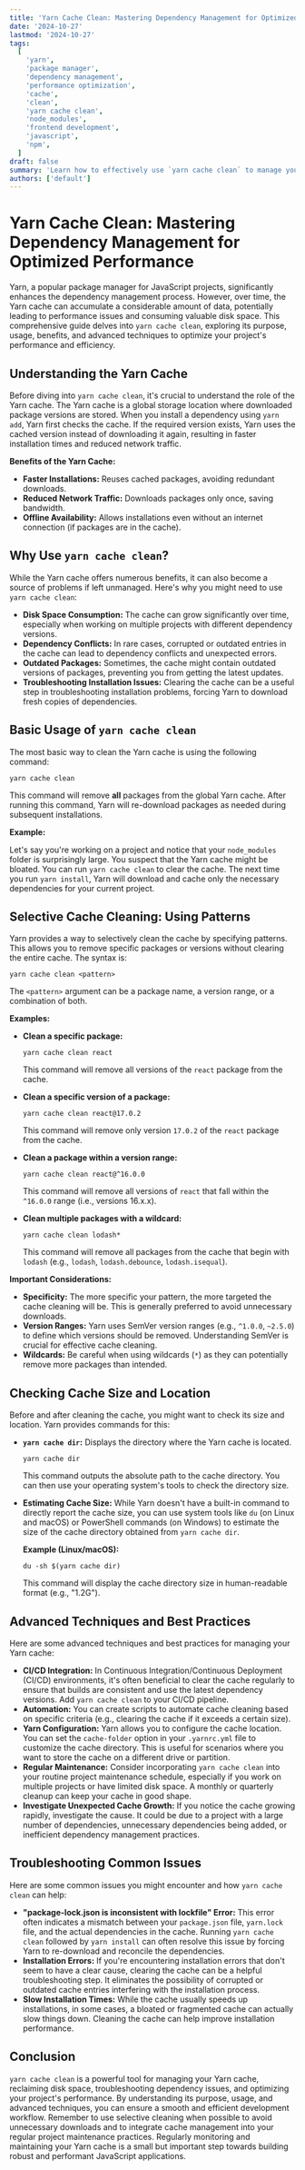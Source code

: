 ```yaml
---
title: 'Yarn Cache Clean: Mastering Dependency Management for Optimized Performance'
date: '2024-10-27'
lastmod: '2024-10-27'
tags:
  [
    'yarn',
    'package manager',
    'dependency management',
    'performance optimization',
    'cache',
    'clean',
    'yarn cache clean',
    'node_modules',
    'frontend development',
    'javascript',
    'npm',
  ]
draft: false
summary: 'Learn how to effectively use `yarn cache clean` to manage your Yarn cache, reclaim disk space, troubleshoot dependency issues, and optimize your project’s performance. This comprehensive guide covers everything from basic usage to advanced techniques.'
authors: ['default']
---
```


# Yarn Cache Clean: Mastering Dependency Management for Optimized Performance

Yarn, a popular package manager for JavaScript projects, significantly enhances the dependency management process. However, over time, the Yarn cache can accumulate a considerable amount of data, potentially leading to performance issues and consuming valuable disk space. This comprehensive guide delves into `yarn cache clean`, exploring its purpose, usage, benefits, and advanced techniques to optimize your project's performance and efficiency.

## Understanding the Yarn Cache

Before diving into `yarn cache clean`, it's crucial to understand the role of the Yarn cache. The Yarn cache is a global storage location where downloaded package versions are stored. When you install a dependency using `yarn add`, Yarn first checks the cache. If the required version exists, Yarn uses the cached version instead of downloading it again, resulting in faster installation times and reduced network traffic.

**Benefits of the Yarn Cache:**

- **Faster Installations:** Reuses cached packages, avoiding redundant downloads.
- **Reduced Network Traffic:** Downloads packages only once, saving bandwidth.
- **Offline Availability:** Allows installations even without an internet connection (if packages are in the cache).

## Why Use `yarn cache clean`?

While the Yarn cache offers numerous benefits, it can also become a source of problems if left unmanaged. Here's why you might need to use `yarn cache clean`:

- **Disk Space Consumption:** The cache can grow significantly over time, especially when working on multiple projects with different dependency versions.
- **Dependency Conflicts:** In rare cases, corrupted or outdated entries in the cache can lead to dependency conflicts and unexpected errors.
- **Outdated Packages:** Sometimes, the cache might contain outdated versions of packages, preventing you from getting the latest updates.
- **Troubleshooting Installation Issues:** Clearing the cache can be a useful step in troubleshooting installation problems, forcing Yarn to download fresh copies of dependencies.

## Basic Usage of `yarn cache clean`

The most basic way to clean the Yarn cache is using the following command:

```plaintext
yarn cache clean
```

This command will remove **all** packages from the global Yarn cache. After running this command, Yarn will re-download packages as needed during subsequent installations.

**Example:**

Let's say you're working on a project and notice that your `node_modules` folder is surprisingly large. You suspect that the Yarn cache might be bloated. You can run `yarn cache clean` to clear the cache. The next time you run `yarn install`, Yarn will download and cache only the necessary dependencies for your current project.

## Selective Cache Cleaning: Using Patterns

Yarn provides a way to selectively clean the cache by specifying patterns. This allows you to remove specific packages or versions without clearing the entire cache. The syntax is:

```plaintext
yarn cache clean <pattern>
```

The `<pattern>` argument can be a package name, a version range, or a combination of both.

**Examples:**

- **Clean a specific package:**

  ```plaintext
  yarn cache clean react
  ```

  This command will remove all versions of the `react` package from the cache.

- **Clean a specific version of a package:**

  ```plaintext
  yarn cache clean react@17.0.2
  ```

  This command will remove only version `17.0.2` of the `react` package from the cache.

- **Clean a package within a version range:**

  ```plaintext
  yarn cache clean react@^16.0.0
  ```

  This command will remove all versions of `react` that fall within the `^16.0.0` range (i.e., versions 16.x.x).

- **Clean multiple packages with a wildcard:**

  ```plaintext
  yarn cache clean lodash*
  ```

  This command will remove all packages from the cache that begin with `lodash` (e.g., `lodash`, `lodash.debounce`, `lodash.isequal`).

**Important Considerations:**

- **Specificity:** The more specific your pattern, the more targeted the cache cleaning will be. This is generally preferred to avoid unnecessary downloads.
- **Version Ranges:** Yarn uses SemVer version ranges (e.g., `^1.0.0`, `~2.5.0`) to define which versions should be removed. Understanding SemVer is crucial for effective cache cleaning.
- **Wildcards:** Be careful when using wildcards (`*`) as they can potentially remove more packages than intended.

## Checking Cache Size and Location

Before and after cleaning the cache, you might want to check its size and location. Yarn provides commands for this:

- **`yarn cache dir`:** Displays the directory where the Yarn cache is located.

  ```plaintext
  yarn cache dir
  ```

  This command outputs the absolute path to the cache directory. You can then use your operating system's tools to check the directory size.

- **Estimating Cache Size:** While Yarn doesn't have a built-in command to directly report the cache size, you can use system tools like `du` (on Linux and macOS) or PowerShell commands (on Windows) to estimate the size of the cache directory obtained from `yarn cache dir`.

  **Example (Linux/macOS):**

  ```plaintext
  du -sh $(yarn cache dir)
  ```

  This command will display the cache directory size in human-readable format (e.g., "1.2G").

## Advanced Techniques and Best Practices

Here are some advanced techniques and best practices for managing your Yarn cache:

- **CI/CD Integration:** In Continuous Integration/Continuous Deployment (CI/CD) environments, it's often beneficial to clear the cache regularly to ensure that builds are consistent and use the latest dependency versions. Add `yarn cache clean` to your CI/CD pipeline.
- **Automation:** You can create scripts to automate cache cleaning based on specific criteria (e.g., clearing the cache if it exceeds a certain size).
- **Yarn Configuration:** Yarn allows you to configure the cache location. You can set the `cache-folder` option in your `.yarnrc.yml` file to customize the cache directory. This is useful for scenarios where you want to store the cache on a different drive or partition.
- **Regular Maintenance:** Consider incorporating `yarn cache clean` into your routine project maintenance schedule, especially if you work on multiple projects or have limited disk space. A monthly or quarterly cleanup can keep your cache in good shape.
- **Investigate Unexpected Cache Growth:** If you notice the cache growing rapidly, investigate the cause. It could be due to a project with a large number of dependencies, unnecessary dependencies being added, or inefficient dependency management practices.

## Troubleshooting Common Issues

Here are some common issues you might encounter and how `yarn cache clean` can help:

- **"package-lock.json is inconsistent with lockfile" Error:** This error often indicates a mismatch between your `package.json` file, `yarn.lock` file, and the actual dependencies in the cache. Running `yarn cache clean` followed by `yarn install` can often resolve this issue by forcing Yarn to re-download and reconcile the dependencies.
- **Installation Errors:** If you're encountering installation errors that don't seem to have a clear cause, clearing the cache can be a helpful troubleshooting step. It eliminates the possibility of corrupted or outdated cache entries interfering with the installation process.
- **Slow Installation Times:** While the cache usually speeds up installations, in some cases, a bloated or fragmented cache can actually slow things down. Cleaning the cache can help improve installation performance.

## Conclusion

`yarn cache clean` is a powerful tool for managing your Yarn cache, reclaiming disk space, troubleshooting dependency issues, and optimizing your project's performance. By understanding its purpose, usage, and advanced techniques, you can ensure a smooth and efficient development workflow. Remember to use selective cleaning when possible to avoid unnecessary downloads and to integrate cache management into your regular project maintenance practices. Regularly monitoring and maintaining your Yarn cache is a small but important step towards building robust and performant JavaScript applications.
